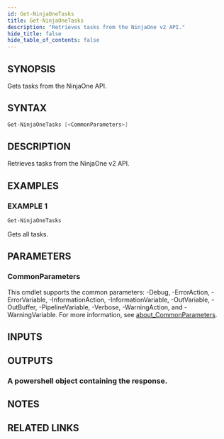 ```yaml
---
id: Get-NinjaOneTasks
title: Get-NinjaOneTasks
description: "Retrieves tasks from the NinjaOne v2 API."
hide_title: false
hide_table_of_contents: false
---
```


## SYNOPSIS

Gets tasks from the NinjaOne API.

## SYNTAX

```powershell
Get-NinjaOneTasks [<CommonParameters>]
```

## DESCRIPTION

Retrieves tasks from the NinjaOne v2 API.

## EXAMPLES

### EXAMPLE 1

```powershell
Get-NinjaOneTasks
```

Gets all tasks.

## PARAMETERS

### CommonParameters

This cmdlet supports the common parameters: -Debug, -ErrorAction, -ErrorVariable, -InformationAction, -InformationVariable, -OutVariable, -OutBuffer, -PipelineVariable, -Verbose, -WarningAction, and -WarningVariable. For more information, see [about_CommonParameters](http://go.microsoft.com/fwlink/?LinkID=113216).

## INPUTS

## OUTPUTS

### A powershell object containing the response.

## NOTES

## RELATED LINKS

